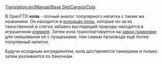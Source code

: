 [[Translation:en/Manual/Base Set/Cargos/Cola]]

{{ru/Manual/Base Set/Cargos/Груз| груз=Кола
| изображение=en/Manual/Base Set/Industries/ColaWells.png
| производит=[[ru/Manual/Base Set/Industries/Колодцы колы | Колодцы колы]]
| принимает=[[ru/Manual/Base Set/Industries/Завод газировки | Завод газировки]]
}}
В OpenTTD '''кола''' - полный аналог популярного напитка с таким же названием. Он находится в [[ru/Manual/Base Set/Industries/Колодцы колы|колодцах колы]], которые из-за их таинственной и слегка забавно выглядящей природы находится в игрушечном [[ru/Manual/Климат | климате]]. Затем кола транспортируется на [[ru/Manual/Base Set/Industries/Завод газировки | завод газировки]] для смешивания её с пузырьками, тем самым производя ещё более популярный напиток.

Будучи исходным ингредиентом, кола доставляется танкерами и только затем разливается по баночкам.